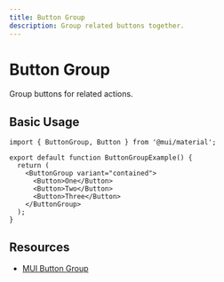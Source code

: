 ```yaml
---
title: Button Group
description: Group related buttons together.
---
```


# Button Group

Group buttons for related actions.

## Basic Usage

```tsx
import { ButtonGroup, Button } from '@mui/material';

export default function ButtonGroupExample() {
  return (
    <ButtonGroup variant="contained">
      <Button>One</Button>
      <Button>Two</Button>
      <Button>Three</Button>
    </ButtonGroup>
  );
}
```

## Resources

- [MUI Button Group](https://mui.com/material-ui/react-button-group/)
